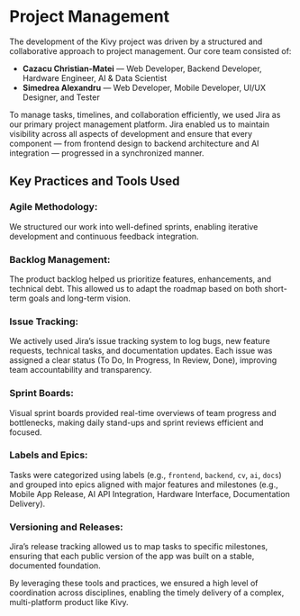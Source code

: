 # Project Management

The development of the Kivy project was driven by a structured and collaborative approach to project management. Our core team consisted of:

- **Cazacu Christian-Matei** — Web Developer, Backend Developer, Hardware Engineer, AI & Data Scientist
- **Simedrea Alexandru** — Web Developer, Mobile Developer, UI/UX Designer, and Tester

To manage tasks, timelines, and collaboration efficiently, we used Jira as our primary project management platform. Jira enabled us to maintain visibility across all aspects of development and ensure that every component — from frontend design to backend architecture and AI integration — progressed in a synchronized manner.

## Key Practices and Tools Used

### Agile Methodology:

We structured our work into well-defined sprints, enabling iterative development and continuous feedback integration.

### Backlog Management:

The product backlog helped us prioritize features, enhancements, and technical debt. This allowed us to adapt the roadmap based on both short-term goals and long-term vision.

### Issue Tracking:

We actively used Jira’s issue tracking system to log bugs, new feature requests, technical tasks, and documentation updates. Each issue was assigned a clear status (To Do, In Progress, In Review, Done), improving team accountability and transparency.

### Sprint Boards:

Visual sprint boards provided real-time overviews of team progress and bottlenecks, making daily stand-ups and sprint reviews efficient and focused.

### Labels and Epics:

Tasks were categorized using labels (e.g., `frontend`, `backend`, `cv`, `ai`, `docs`) and grouped into epics aligned with major features and milestones (e.g., Mobile App Release, AI API Integration, Hardware Interface, Documentation Delivery).

### Versioning and Releases:

Jira’s release tracking allowed us to map tasks to specific milestones, ensuring that each public version of the app was built on a stable, documented foundation.

By leveraging these tools and practices, we ensured a high level of coordination across disciplines, enabling the timely delivery of a complex, multi-platform product like Kivy.
